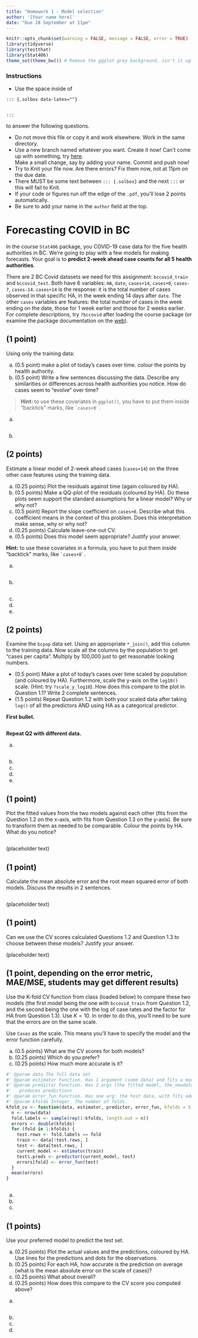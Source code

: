 ```yaml
---
title: "Homework 1 - Model selection"
author: '[Your name here]'
date: "Due 28 September at 11pm"
---
```


```r
knitr::opts_chunk$set(warning = FALSE, message = FALSE, error = TRUE)
library(tidyverse)
library(testthat)
library(Stat406)
theme_set(theme_bw()) # Remove the ggplot grey background, isn't it ugly?
```


### Instructions {.unnumbered}

* Use the space inside of 

```
::: {.solbox data-latex=""}


:::
```

to answer the following questions.


* Do not move this file or copy it and work elsewhere. Work in the same
directory. 
* Use a new branch named whatever you want. Create it now! Can't come up with 
something, try [here](https://alator21.github.io/repository-name-generator/).  
Make a small change, say by adding your name. Commit and push now!
* Try to Knit your file now. Are there errors? Fix them now, not at 11pm on the 
due date.
* There MUST be some text between `::: {.solbox}` and the next `:::` or this 
will fail to Knit. 
* If your code or figures run off the edge of the `.pdf`, you'll lose 2 points 
automatically.
* Be sure to add your name in the `author` field at the top.

\clearpage

# Forecasting COVID in BC

In the course `Stat406` package, you COVID-19 case data for the five health
authorities in BC. We're going to play with a few models for making forecasts. 
Your goal is to **predict 2-week ahead case counts for all 5 health**
**authorities**.




There are 2 BC Covid datasets we need for this assignment: `bccovid_train` and
`bccovid_test`. Both have 6 variables: `HA`, `date`, `cases+14`, `cases+0`, 
`cases-7`, `cases-14`. `cases+14` is the response: it is the total number of 
cases observed in that specific HA, in the week ending 14 days after `date`. 
The other `cases` variables are features: the total number of cases in the week
ending on the date, those for 1 week earlier and those for 2 weeks earlier. For
complete descriptions, try `?bccovid` after loading the course package (or 
examine the package documentation on the
[web](https://ubc-stat.github.io/stat-406-rpackage/reference/bccovid.html)).

## (1 point) 

Using only the training data:

a. (0.5 point) make a plot of today's cases over time. colour the points by 
health authority. 
b. (0.5 point) Write a few sentences discussing the data. Describe any 
similarities or differences across health authorities you notice. How do cases 
seem to "evolve" over time?
    
> **Hint:** to use these covariates in `ggplot()`, you have to put them inside "backtick" marks, like `` `cases+0` ``.


::: {.solbox data-latex=""}

a. 

```r

```


b. 

:::

\clearpage

## (2 points) 

Estimate a linear model of 2-week ahead cases (`cases+14`) on the three other
case features using the training data.  
    
a. (0.25 points) Plot the residuals against time (again coloured by HA). 
b. (0.5 points) Make a QQ-plot of the residuals (coloured by HA). Do these plots
seem support the standard assumptions for a linear model? Why or why not? 
c. (0.5 point) Report the slope coefficient on `cases+0`. Describe what this
coefficient means in the context of this problem. Does this interpretation make
sense, why or why not? 
d. (0.25 points) Calculate leave-one-out CV. 
e. (0.5 points) Does this model seem appropriate? Justify your answer.

**Hint:** to use these covariates in a formula, you have to put them inside "backtick" marks, like `` `cases+0` ``.

::: {.solbox data-latex=""}

a.

```r

```

b. 

```r

```


c. 

d. 

e. 
:::

\clearpage

## (2 points) 

Examine the `bcpop` data set. Using an appropriate `*_join()`, add this column
to the training data. Now scale all the columns by the population to get 
"cases per capita". Multiply by 100,000 just to get reasonable looking numbers.

* (0.5 point) Make a plot of today's cases over time scaled by population (and
coloured by HA). Furthermore, scale the y-axis on the `log10()` scale. (Hint: 
try `?scale_y_log10`). How does this compare to the plot in Question 1.1? 
Write 2 complete sentences.
* (1.5 points) Repeat Question 1.2 with both your scaled data after taking 
`log()` of all the predictors AND using HA as a categorical predictor. 


::: {.solbox data-latex=""}

**First bullet.**
```r

```

\clearpage

**Repeat Q2 with different data.**

a. 

```r

```

b. 

c. 

d. 

e. 

:::

\clearpage

## (1 point) 

Plot the fitted values from the two models against each other (fits
from the Question 1.2 on the x-axis, with fits from Question 1.3 on the y-axis).
Be sure to transform them as needed to be comparable. Colour the points by HA. 
What do you notice? 


::: {.solbox data-latex=""}

```r

```

(placeholder text)

:::

\clearpage

## (1 point) 

Calculate the mean absolute error and the root mean squared error of both 
models. Discuss the results in 2 sentences.

::: {.solbox data-latex=""}

```r

```

(placeholder text)

:::

## (1 point) 

Can we use the CV scores calculated Questions 1.2 and Question 1.3 to choose 
between these models? Justify your answer.




::: {.solbox data-latex=""}

(placeholder text)

:::


\clearpage

## (1 point, depending on the error metric, MAE/MSE, students may get different results) 

Use the K-fold CV function from class (loaded below) to compare these two models
(the first model being the one with `bccovid_train` from Question 1.2, and the
second being the one with the log of case rates and the factor for HA from 
Question 1.3). Use $K = 10$. In order to do this, you'll need to be sure that
the errors are on the same scale.

Use `Cases` as the scale. This means you'll have to specify the model and the 
error function carefully.

a. (0.5 points) What are the CV scores for both models? 
b. (0.25 points) Which do you prefer? 
c. (0.25 points) How much more accurate is it?
    
```r
#' @param data The full data set
#' @param estimator Function. Has 1 argument (some data) and fits a model. 
#' @param predictor Function. Has 2 args (the fitted model, the_newdata) and
#'   produces predictions
#' @param error_fun Function. Has one arg: the test data, with fits added.
#' @param kfolds Integer. The number of folds.
kfold_cv <- function(data, estimator, predictor, error_fun, kfolds = 5) {
  n <- nrow(data)
  fold.labels <- sample(rep(1:kfolds, length.out = n))
  errors <- double(kfolds)
  for (fold in 1:kfolds) {
    test.rows <- fold.labels == fold
    train <- data[!test.rows, ]
    test <- data[test.rows, ]
    current_model <- estimator(train)
    test$.preds <- predictor(current_model, test)
    errors[fold] <- error_fun(test)
  }
  mean(errors)
}
```

::: {.solbox data-latex=""}

```r

```

a. 

b. 

c. 

:::

\clearpage

## (1 points) 

Use your preferred model to predict the test set. 

a. (0.25 points) Plot the actual values and the predictions, coloured by HA. 
Use lines for the predictions and dots for the observations. 
b. (0.25 points) For each HA, how accurate is the prediction on average 
(what is the mean absolute error on the scale of cases)? 
c. (0.25 points) What about overall? 
d. (0.25 points) How does this compare to the CV score you computed above?

::: {.solbox data-latex=""}

a. 
```r


```

b. 

c. 

d. 

:::
